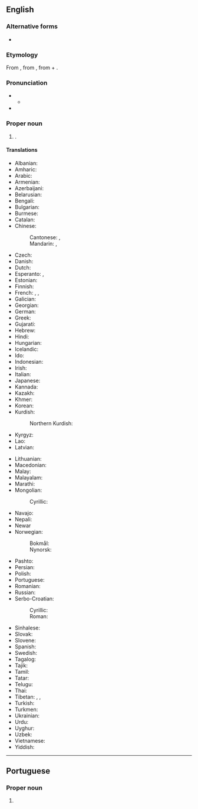 {{also|Káthmandu|Káthmándú}}
==English==
{{wikipedia}}

===Alternative forms===
* {{alter|en|Katmandu}}

===Etymology===
From {{bor|en|ne|काठमाडौं}}, from {{der|en|sa|काष्ठमण्डप}}, from {{m|sa|काष्ठ|t=wood}} + {{m|sa|मण्डप|t=pavilion}}.

===Pronunciation===
* {{IPA|en|/ˌkatmanˈduː/}}
** {{audio|en|LL-Q1860 (eng)-Vealhurl-Kathmandu.wav|Audio (UK)}}
* {{rhymes|en|uː}}

===Proper noun===
{{en-proper noun}}

# {{place|en|capital city|c/Nepal}}.

====Translations====
{{trans-top|capital city of Nepal}}
* Albanian: {{t|sq|Kathmandu}}
* Amharic: {{t|am|ካትማንዱ}}
* Arabic: {{t|ar|كَاثْمَانْدُو|f|tr=kaṯmandū}}
* Armenian: {{t+|hy|Կատմանդու}}
* Azerbaijani: {{t+|az|Katmandu}}
* Belarusian: {{t|be|Катманду́|m}}
* Bengali: {{t|bn|কাঠমান্ডু}}
* Bulgarian: {{t|bg|Катманду́|m}}
* Burmese: {{t+|my|[[ခတ္တမန္ဒု]][[မြို့]]}}
* Catalan: {{t+|ca|Katmandú|m}}
* Chinese:
*: Cantonese: {{t|yue|加德滿都}}, {{t|yue|加德满都|tr=gaa1 dak1 mun5 dou1}}
*: Mandarin: {{t+|cmn|加德滿都}}, {{t+|cmn|加德满都|tr=Jiādémǎndū}}
* Czech: {{t+|cs|Káthmándú|m}}
* Danish: {{t|da|Katmandu|n}}
* Dutch: {{t|nl|Kathmandu|n}}
* Esperanto: {{t+|eo|Katmanduo}}, {{t|eo|Katmando}}
* Estonian: {{t+|et|Katmandu}}
* Finnish: {{t|fi|Katmandu}}
* French: {{t+|fr|Katmandou|f}}, {{t|fr|Kathmandu|f}}, {{t|fr|Kātmāndū|f}}
* Galician: {{t|gl|Katmandú|m}}
* Georgian: {{t|ka|კატმანდუ}}
* German: {{t+|de|Kathmandu|n}}
* Greek: {{t+|el|Κατμαντού|n}}
* Gujarati: {{t|gu|કાઠમંડુ}}
* Hebrew: {{t|he|קַטְמַנְדּוּ|f|tr=katmandú}}
* Hindi: {{t+|hi|काठमांडू|m}}
* Hungarian: {{t+|hu|Katmandu}}
* Icelandic: {{t|is|Katmandú|m}}
* Ido: {{t|io|Katmandu}}
* Indonesian: {{t|id|Kathmandu}}
* Irish: {{t|ga|Kathmandu}}
* Italian: {{t|it|Katmandu|m}}
* Japanese: {{t|ja|カトマンズ|tr=Katomanzu}}
* Kannada: {{t|kn|ಕಠ್ಮಂಡು}}
* Kazakh: {{t|kk|Катманду}}
* Khmer: {{t+|km|កដ្ឋមណ្ឌូ}}
* Korean: {{t|ko|^카트만두}}
* Kurdish:
*: Northern Kurdish: {{t+|kmr|Kathmandu}}
* Kyrgyz: {{t|ky|Катманду}}
* Lao: {{t|lo|ກາດມານດຸ}}
* Latvian: {{t|lv|Katmandu|m}}
{{trans-mid}}
* Lithuanian: {{t|lt|Katmandu|m}}
* Macedonian: {{t|mk|Катманду}}
* Malay: {{t|ms|Kathmandu}}
* Malayalam: {{t|ml|കാഠ്മണ്ഡു}}
* Marathi: {{t|mr|काठमांडू}}
* Mongolian:
*: Cyrillic: {{t|mn|Катманду}}
* Navajo: {{t|nv|Kʼatmandoo}}
* Nepali: {{t+|ne|काठमाडौं}}
* Newar {{t-needed|new}}
* Norwegian:
*: Bokmål: {{t|nb|Katmandu}}
*: Nynorsk: {{t|nn|Katmandu}}
* Pashto: {{t|ps|کاتماندو}}
* Persian: {{t|fa|کاتماندو|tr=kâtmandû}}
* Polish: {{t+|pl|Katmandu|m}}
* Portuguese: {{t|pt|Katmandu|f}}
* Romanian: {{t+|ro|Kathmandu}}
* Russian: {{t|ru|Катманду́|m}}
* Serbo-Croatian:
*: Cyrillic: {{t|sh|Катманду|m}}
*: Roman: {{t+|sh|Katmandu|m}}
* Sinhalese: {{t|si|කත්මන්ඩු}}
* Slovak: {{t|sk|Káthmandu|m}}
* Slovene: {{t|sl|Katmandu|m}}
* Spanish: {{t+|es|Katmandú|m}}
* Swedish: {{t|sv|Katmandu|n}}
* Tagalog: {{t|tl|Katmandu}}
* Tajik: {{t|tg|Катманду}}
* Tamil: {{t|ta|காட்மாண்டூ}}
* Tatar: {{t|tt|Катманду}}
* Telugu: {{t|te|కాఠ్మండు}}
* Thai: {{t+|th|กาฐมาณฑุ}}
* Tibetan: {{t|bo|ཀ་ཏ་མན་ཏུ།}}, {{t|bo|ཡུམ་བུ}}, {{t|bo|ཡམ་བུ}}
* Turkish: {{t|tr|Katmandu}}
* Turkmen: {{t|tk|Katmandu}}
* Ukrainian: {{t|uk|Катманду́|m}}
* Urdu: {{t|ur|کاٹھمانڈو|m|tr=kāṭhmāṇḍū}}
* Uyghur: {{t|ug|كاتماندۇ}}
* Uzbek: {{t|uz|Katmandu}}
* Vietnamese: {{t|vi|Cát-man-đu}}
* Yiddish: {{t|yi|קאַטמאַנדו|n}}
{{trans-bottom}}

----

==Portuguese==

===Proper noun===
{{pt-proper noun|f}}

# {{alternative spelling of|pt|Katmandu}}